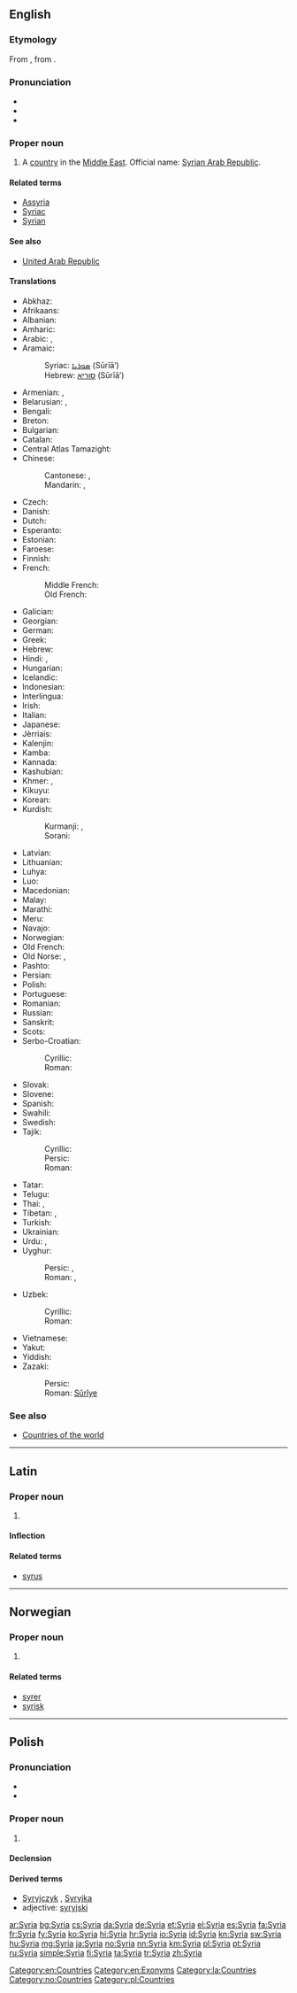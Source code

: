 {{also|Sýria}}
==English==
{{wikipedia}}

===Etymology===
From {{etyl|la|en}} {{term|Syria|lang=la}}, from {{etyl|grc|en}} {{term|Συρία|lang=grc}}.

===Pronunciation===
* {{IPA|/ˈsɪɹiə/}}
* {{audio|En-us-Syria.ogg|Audio (US)}}
* {{rhymes|ɪɹiə}}

===Proper noun===
{{en-proper noun}}

# A [[country]] in the [[Middle East]]. Official name: [[Syrian Arab Republic]].

====Related terms====
* [[Assyria]]
* [[Syriac]]
* [[Syrian]]

====See also====
* [[United Arab Republic]]

====Translations====
{{trans-top|country in the Middle East}}
* Abkhaz: {{t-|ab|Шьамтәыла|tr=ṣ̌amtwəla|sc=Cyrl}}
* Afrikaans: {{t-|af|Sirië}}
* Albanian: {{t-|sq|Siria}}
* Amharic: {{t-|am|ሶርያ|sc=Ethi}}
* Arabic: {{t+|ar|سوريا|f|tr=súrya}}, {{t+|ar|سورية|f|tr=súrya}}
* Aramaic:
*: Syriac: [[ܣܘܪܝܐ]] (Sūrīā’)
*: Hebrew: [[סוריא]] (Sūrīā’)
* Armenian: {{t-|hy|Սիրիա|tr=Siria}}, {{t-|hy|Ասորիք|tr=Asorik'}}
* Belarusian: {{t-|be|Сірыя|f|tr=Síryja}}, {{t-|be|Сырыя|f|tr=Sýryja}}
* Bengali: {{t-|bn|সিরিয়া|tr=siria|sc=Beng}}
* Breton: {{t-|br|Siria}}
* Bulgarian: {{t+|bg|Сирия|f|tr=Sírija}}
* Catalan: {{t+|ca|Síria|f}}
* Central Atlas Tamazight: {{tø|tzm|ⵙⵓⵔⵢⴰ|tr=surya}}
* Chinese:
*: Cantonese: {{tø|yue|敘利亞|sc=Hani}}, {{tø|yue|叙利亚|tr=zeoi6 lei6 aa3|sc=Hani}}
*: Mandarin: {{t-|cmn|敘利亞|tr=Xùlìyà|sc=Hani}}, {{t-|cmn|叙利亚|tr=Xùlìyà|sc=Hani}}
* Czech: {{t+|cs|Sýrie|f}}
* Danish: {{t-|da|Syrien}}
* Dutch: {{t+|nl|Syrië}}
* Esperanto: {{t-|eo|Sirio}}
* Estonian: {{t+|et|Süüria}}
* Faroese: {{t-|fo|Sýria|n}}
* Finnish: {{t+|fi|Syyria}}
* French: {{t+|fr|Syrie|f}}
*: Middle French: {{tø|frm|Surie|f}}
*: Old French: {{tø|fro|Surie|f}}
* Galician: {{t|gl|Siria|f}}
* Georgian: {{t-|ka|სირია|tr=siria|sc=Geor}}
* German: {{t+|de|Syrien|n}}
* Greek: {{t+|el|Συρία|f|tr=Syría}}
* Hebrew: {{t+|he|סוריה|f|tr=Suria}}
* Hindi: {{t+|hi|सीरिया|m|tr=sīriyā}}, {{t-|hi|सूरिया|m|tr=sūriyā}}
* Hungarian: {{t+|hu|Szíria}}
* Icelandic: {{t+|is|Sýrland}}
* Indonesian: {{t-|id|Suriah}}
* Interlingua: {{t-|ia|Syria}}
* Irish: {{t-|ga|an tSiria|f}}
* Italian: {{t+|it|Siria}}
* Japanese: {{t+|ja|シリア|tr=Shiria}}
* Jèrriais: {{tø|roa-jer|Syrie|f}}
* Kalenjin: {{tø|kln|Siria}}
* Kamba: {{tø|kam|Siria}}
* Kannada: {{t-|kn|ಸಿರಿಯಾ|tr=siriyā|sc=Knda}}
* Kashubian: {{t-|csb|Syrëjô}}
* Khmer: {{t-|km|ប្រទេសស៊ីរី|tr=prɑteih siirii|sc=Khmr}}, {{t-|km|ស៊ីរី|tr=siirii|sc=Khmr}}
* Kikuyu: {{tø|ki|Siria}}
* Korean: {{t+|ko|시리아|tr=Siria|sc=Hang}}
* Kurdish:
*: Kurmanji: {{t-|ku|Sûriya}}, {{t+|ku|Sûriye}}
*: Sorani: {{t-|ku|سوریا}}
{{trans-mid}}
* Latvian: {{t+|lv|Sīrija|f}}
* Lithuanian: {{t+|lt|Sirija|f}}
* Luhya: {{tø|luy|Siria}}
* Luo: {{tø|luo|Siria}}
* Macedonian: {{t+|mk|Сирија|f|tr=Sírija}}
* Malay: {{t-|ms|Syria}}
* Marathi: {{t-|mr|सीरिया|m|tr=sīriyā|sc=Deva}}
* Meru: {{tø|mer|Siria}}
* Navajo: {{tø|nv|Sííwiya}}
* Norwegian: {{t+|no|Syria}}
* Old French: {{tø|fro|Surie|f}}
* Old Norse: {{tø|non|Sýrland|n}}, {{tø|non|Sýría|n}}
* Pashto: {{t-|ps|سوريه|sc=ps-Arab}}
* Persian: {{t+|fa|سوریه|tr=Suriye}}
* Polish: {{t+|pl|Syria|f}}
* Portuguese: {{t+|pt|Síria}}
* Romanian: {{t-|ro|Siria|f}}
* Russian: {{t+|ru|Сирия|f|tr=Sírija}}
* Sanskrit: {{t-|sa|सिरिया|tr=siriyā|sc=Deva}}
* Scots: {{tø|sco|Sirie}}
* Serbo-Croatian:
*: Cyrillic: {{t-|sh|Сирија|f|sc=Cyrl}}
*: Roman: {{t-|sh|Sirija|f}}
* Slovak: {{t-|sk|Sýria|f}}
* Slovene: {{t+|sl|Sirija|alt=Sírija|f}}
* Spanish: {{t+|es|Siria|f}}
* Swahili: {{t+|sw|Siria}}
* Swedish: {{t+|sv|Syrien}}
* Tajik:
*: Cyrillic: {{t-|tg|Сурия|sc=Cyrl}}
*: Persic: {{t-|tg|سوریه}}
*: Roman: {{t-|tg|Surija}}
* Tatar: {{t-|tt|Сүрия|tr=Süriä|sc=Cyrl}}
* Telugu: {{t+|te|సిరియా|tr=siriyā}}
* Thai: {{t-|th|ประเทศซีเรีย|tr=bpràtêt seeria|sc=Thai}}, {{t+|th|ซีเรีย|tr=seeria|sc=Thai}}
* Tibetan: {{t-|bo|སི་རི་ཡ་|tr=si ri ya}}, {{t-|bo|ཞུ་ལི་ཡ་|tr=zhu li ya}}
* Turkish: {{t+|tr|Suriye}}
* Ukrainian: {{t+|uk|Сирія|f|tr=Sýrija}}
* Urdu: {{t-|ur|سیریا|m|tr=sīriyā|sc=ur-Arab}}, {{t-|ur|سوریا|m|tr=sūriyā|sc=ur-Arab}}
* Uyghur:
*: Persic: {{t-|ug|سۇرىي}}, {{t-|ug|سۈرىيە}}
*: Roman: {{t-|ug|Suriye}}, {{t-|ug|Süriye}}
* Uzbek:
*: Cyrillic: {{t-|uz|Сурия}}
*: Roman: {{t-|uz|Suriya}}
* Vietnamese: {{t-|vi|Syria}}
* Yakut: {{tø|sah|Сирия|tr=Sirija|sc=Cyrl}}
* Yiddish: {{t-|yi|סיריע|tr=siriye|sc=Hebr}}
* Zazaki:
*: Persic: {{t|zza|sc=ku-Arab|سووریە}}
*: Roman: [[Sûrîye]]
{{trans-bottom}}

===See also===
* [[Appendix:Countries of the world|Countries of the world]]

[[Category:en:Countries]]
[[Category:en:Exonyms]]

----

==Latin==

===Proper noun===
{{head|la|proper noun}}

# {{l|en|Syria}}

====Inflection====
{{la-decl-1st-loc|Syri}}

====Related terms====
* [[syrus#Latin|syrus]]

[[Category:la:Countries]]

----

==Norwegian==

===Proper noun===
{{head|no|proper noun}}

# {{l|en|Syria}}

====Related terms====
* [[syrer]]
* [[syrisk]]

[[Category:no:Countries]]

----

==Polish==
{{wikipedia|lang=pl}}

===Pronunciation===
* {{IPA|/ˈs̪ɨrja/|lang=pl}}
* {{audio|Pl-Syria.ogg|audio}}

===Proper noun===
{{head|pl|proper noun|g=f}}

# {{l|en|Syria}}

====Declension====
{{pl-decl-noun-sing|Syria|Syrii|Syrii|Syrię|Syrią|Syrii|Syrio}}

====Derived terms====
* [[Syryjczyk]] {{m}}, [[Syryjka]] {{f}}
* adjective: [[syryjski]]

[[Category:pl:Countries]]

[[ar:Syria]]
[[bg:Syria]]
[[cs:Syria]]
[[da:Syria]]
[[de:Syria]]
[[et:Syria]]
[[el:Syria]]
[[es:Syria]]
[[fa:Syria]]
[[fr:Syria]]
[[fy:Syria]]
[[ko:Syria]]
[[hi:Syria]]
[[hr:Syria]]
[[io:Syria]]
[[id:Syria]]
[[kn:Syria]]
[[sw:Syria]]
[[hu:Syria]]
[[mg:Syria]]
[[ja:Syria]]
[[no:Syria]]
[[nn:Syria]]
[[km:Syria]]
[[pl:Syria]]
[[pt:Syria]]
[[ru:Syria]]
[[simple:Syria]]
[[fi:Syria]]
[[ta:Syria]]
[[tr:Syria]]
[[zh:Syria]]